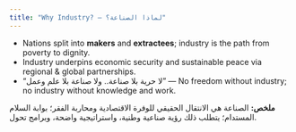 ```yaml
---
title: "Why Industry? — لماذا الصناعة؟"
---
```


- Nations split into **makers** and **extractees**; industry is the path from poverty to dignity.
- Industry underpins economic security and sustainable peace via regional & global partnerships.
- "لا حرية بلا صناعة.. ولا صناعة بلا علم وعمل" — No freedom without industry; no industry without knowledge and work.

<div class="rtl">
<strong>ملخص:</strong> الصناعة هي الانتقال الحقيقي للوفرة الاقتصادية ومحاربة الفقر؛ بوابة السلام المستدام؛
يتطلب ذلك رؤية صناعية وطنية، واستراتيجية واضحة، وبرامج تحول.
</div>
